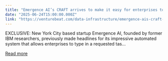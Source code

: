 ```yaml
---
title: "Emergence AI’s CRAFT arrives to make it easy for enterprises to automate their entire data pipeline"
date: "2025-06-24T15:00:00.000Z"
link: "https://venturebeat.com/data-infrastructure/emergence-ais-craft-arrives-to-make-it-easy-for-enterprises-to-automate-their-entire-data-pipeline/"
---
```


EXCLUSIVE: New York City based startup Emergence AI, founded by former IBM researchers, previously made headlines for its impressive automated system that allows enterprises to type in a requested tas...

[Read more](https://venturebeat.com/data-infrastructure/emergence-ais-craft-arrives-to-make-it-easy-for-enterprises-to-automate-their-entire-data-pipeline/)
